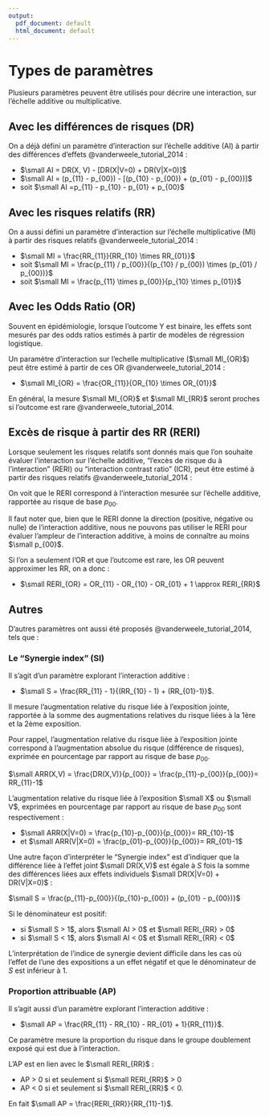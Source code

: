 ```yaml
---
output:
  pdf_document: default
  html_document: default
---
```


# Types de paramètres {#param}

Plusieurs paramètres peuvent être utilisés pour décrire une interaction, sur l'échelle additive ou multiplicative. 

## Avec les différences de risques (DR)

On a déjà défini un paramètre d'interaction sur l'échelle additive (AI) à partir des différences d'effets @vanderweele_tutorial_2014 :

- $\small AI = DR(X, V) - [DR(X|V=0) + DR(V|X=0)]$
- $\small AI = (p_{11} - p_{00}) - [(p_{10} - p_{00}) + (p_{01} - p_{00})]$
- soit $\small AI =p_{11} - p_{10} - p_{01} + p_{00}$

## Avec les risques relatifs (RR)

On a aussi défini un paramètre d'interaction sur l'échelle multiplicative (MI) à partir des risques relatifs @vanderweele_tutorial_2014 :

- $\small MI = \frac{RR_{11}}{RR_{10} \times RR_{01}}$
- soit $\small MI = \frac{p_{11} / p_{00}}{(p_{10} / p_{00}) \times (p_{01} / p_{00})}$
- soit $\small MI = \frac{p_{11} \times p_{00}}{p_{10} \times p_{01}}$

## Avec les Odds Ratio (OR) 

Souvent en épidémiologie, lorsque l'outcome Y est binaire, les effets sont mesurés par des odds ratios estimés à partir de modèles de régression logistique.

Un paramètre d'interaction sur l'echelle multiplicative ($\small MI_{OR}$) peut être estimé à partir de ces OR @vanderweele_tutorial_2014 :

- $\small MI_{OR} = \frac{OR_{11}}{OR_{10} \times OR_{01}}$ 

En général, la mesure $\small MI_{OR}$ et $\small MI_{RR}$ seront proches si l'outcome est rare @vanderweele_tutorial_2014. 

## Excès de risque à partir des RR (RERI) 

Lorsque seulement les risques relatifs sont donnés mais que l'on souhaite évaluer l'interaction sur l'échelle additive, "l'excès de risque du à l'interaction" (RERI) ou "interaction contrast ratio" (ICR), peut être estimé à partir des risques relatifs @vanderweele_tutorial_2014 : 

\begin{align*}\small
RERI =& \frac{AI}{p_{00}} = \frac{p_{11} - p_{10} - p_{01} + p_{00}}{p_{00}}\\ 
\small RERI =& RR_{11} - RR_{10} - RR_{01} + 1
\end{align*}

On voit que le RERI correspond à l'interaction mesurée sur l'échelle additive, rapportée au risque de base $p_{00}$.

Il faut noter que, bien que le RERI donne la direction (positive, négative ou nulle) de l'interaction additive, nous ne pouvons pas utiliser le RERI pour évaluer l'ampleur de l'interaction additive, à moins de connaître au moins $\small p_{00}$.

Si l'on a seulement l'OR et que l'outcome est rare, les OR peuvent approximer les RR, on a donc :

- $\small RERI_{OR} = OR_{11} - OR_{10} - OR_{01} + 1 \approx RERI_{RR}$

## Autres 

D'autres paramètres ont aussi été proposés @vanderweele_tutorial_2014, tels que : 

### Le "Synergie index" (SI) {-} 

Il s'agit d'un paramètre explorant l'interaction additive :

- $\small S = \frac{RR_{11} - 1}{(RR_{10} - 1) + (RR_{01}-1)}$.

Il mesure l'augmentation relative du risque liée à l'exposition jointe, rapportée à la somme des augmentations relatives du risque liées à la 1ère et la 2ème exposition. 

Pour rappel, l'augmentation relative du risque liée à l'exposition jointe correspond à l'augmentation absolue du risque (différence de risques), exprimée en pourcentage par rapport au risque de base $p_{00}$. 

$\small  ARR(X,V) = \frac{DR(X,V)}{p_{00}} = \frac{p_{11}-p_{00}}{p_{00}}= RR_{11}-1$

L'augmentation relative du risque liée à l'exposition $\small X$ ou $\small V$, exprimées en pourcentage par rapport au risque de base $p_{00}$ sont respectivement :

- $\small  ARR(X|V=0) = \frac{p_{10}-p_{00}}{p_{00}}= RR_{10}-1$
- et $\small ARR(V|X=0) = \frac{p_{01}-p_{00}}{p_{00}}= RR_{01}-1$

Une autre façon d'interpréter le "Synergie index" est d'indiquer que la différence liée à l'effet joint $\small DR(X,V)$ est égale à $S$ fois la somme des différences liées aux effets individuels $\small DR(X|V=0) + DR(V|X=0)$ : 

$\small S = \frac{p_{11}-p_{00}}{(p_{10}-p_{00}) + (p_{01} - p_{00})}$

Si le dénominateur est positif: 

- si $\small S > 1$, alors $\small AI > 0$ et $\small RERI_{RR} > 0$ 
- si $\small S < 1$, alors $\small AI < 0$ et $\small RERI_{RR} < 0$ 

L'interprétation de l'indice de synergie devient difficile dans les cas où l'effet de l'une des expositions a un effet négatif et que le dénominateur de $S$ est inférieur à 1.


### Proportion attribuable (AP)

Il s'agit aussi d'un paramètre explorant l'interaction additive :

- $\small AP = \frac{RR_{11} - RR_{10} - RR_{01} + 1}{RR_{11}}$.

Ce paramètre mesure la proportion du risque dans le groupe doublement exposé qui est due à l'interaction. 

L'AP est en lien avec le $\small RERI_{RR}$ :

- AP > 0 si et seulement si $\small RERI_{RR}$ > 0 
- AP < 0 si et seulement si $\small RERI_{RR}$ < 0. 

En fait $\small AP = \frac{RERI_{RR}}{RR_{11}-1}$.


